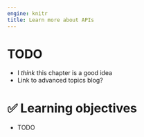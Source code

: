 ```yaml
---
engine: knitr
title: Learn more about APIs
---
```


# TODO

::: nonincremental
-   I *think* this chapter is a good idea
-   Link to advanced topics blog?
:::


# ️✅ Learning objectives

::: nonincremental
-   TODO
:::
